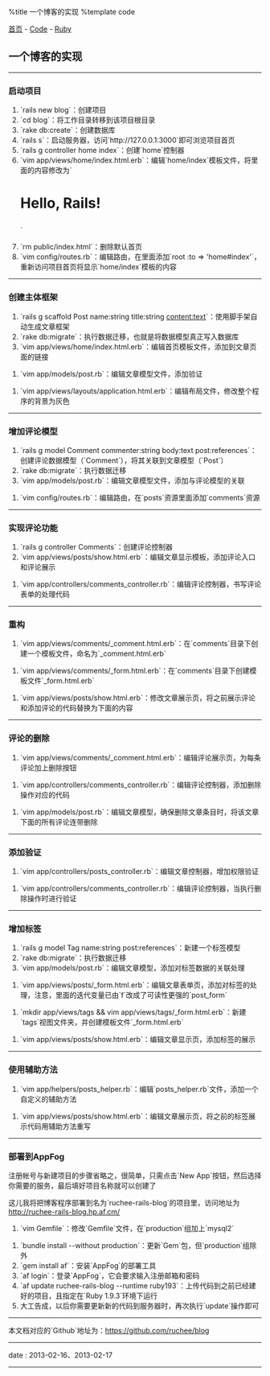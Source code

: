 %title 一个博客的实现
%template code

[[../../index|首页]] - [[../index|Code]] - [[index|Ruby]]
==一个博客的实现==
----
===启动项目===

# `rails new blog`：创建项目
# `cd blog`：将工作目录转移到该项目根目录
# `rake db:create`：创建数据库
# `rails s`：启动服务器，访问`http://127.0.0.1:3000`即可浏览项目首页
# `rails g controller home index`：创建`home`控制器
# `vim app/views/home/index.html.erb`：编辑`home/index`模板文件，将里面的内容修改为`<h1>Hello, Rails!</h1>`
# `rm public/index.html`：删除默认首页
# `vim config/routes.rb`：编辑路由，在里面添加`root :to => 'home#index'`，重新访问项目首页将显示`home/index`模板的内容
----
===创建主体框架===

# `rails g scaffold Post name:string title:string content:text`：使用脚手架自动生成文章框架
# `rake db:migrate`：执行数据迁移，也就是将数据模型真正写入数据库
# `vim app/views/home/index.html.erb`：编辑首页模板文件，添加到文章页面的链接
{{{class="brush: html"
<h1>Hello, Rails!</h1>
<%= link_to '我的博客', posts_path %>
}}}
# `vim app/models/post.rb`：编辑文章模型文件，添加验证
{{{class="brush: ruby"
class Post < ActiveRecord::Base

  attr_accessible :content, :name, :title

  validates :name,  :presence => true   # 必填
  validates :title, :presence => true,  # 必填
                    :length => {:minimum => 5}  # 最小长度

end
}}}
# `vim app/views/layouts/application.html.erb`：编辑布局文件，修改整个程序的背景为灰色
{{{class="brush: html"
<body style="background: #EEEEEE;">
}}}
----
===增加评论模型===

# `rails g model Comment commenter:string body:text post:references`：创建评论数据模型（`Comment`），将其关联到文章模型（`Post`）
# `rake db:migrate`：执行数据迁移
# `vim app/models/post.rb`：编辑文章模型文件，添加与评论模型的关联
{{{class="brush: ruby"
class Post < ActiveRecord::Base

  attr_accessible :content, :name, :title

  validates :name,  :presence => true   # 必填
  validates :title, :presence => true,  # 必填
                    :length => {:minimum => 5}  # 最小长度

  has_many :comments  # 添加关联，一篇文章可以对应多条评论

end
}}}
# `vim config/routes.rb`：编辑路由，在`posts`资源里面添加`comments`资源
{{{class="brush: ruby"
Blog::Application.routes.draw do

  resources :posts do
    resources :comments
  end  # do

  get "home/index"
  root :to => 'home#index'  # 设置首页

end
}}}
----
===实现评论功能===

# `rails g controller Comments`：创建评论控制器
# `vim app/views/posts/show.html.erb`：编辑文章显示模板，添加评论入口和评论展示
{{{class="brush: html"
<p id="notice"><%= notice %></p>

<p>
  <b>Name:</b>
  <%= @post.name %>
</p>

<p>
  <b>Title:</b>
  <%= @post.title %>
</p>

<p>
  <b>Content:</b>
  <%= @post.content %>
</p>

<h2>评论列表：</h2>
<% @post.comments.each do |comment| %>
  <p>
    <b>昵称：</b>
    <%= comment.commenter %>
  </p>
  <p>
    <b>评论内容：</b>
    <%= comment.body %>
  </p>
<% end %>

<h2>添加评论：</h2>
<%= form_for([@post, @post.comments.build]) do |f| %>
  <div class="field">
    <%= f.label '昵称' %><br>
    <%= f.text_field :commenter %>
  </div>
  <div class="field">
    <%= f.label '评论内容' %><br>
    <%= f.text_area :body %>
  </div>
  <div class="actions">
    <%= f.submit '提交评论' %>
  </div>
<% end %>

<%= link_to 'Edit', edit_post_path(@post) %> |
<%= link_to 'Back', posts_path %>
}}}
# `vim app/controllers/comments_controller.rb`：编辑评论控制器，书写评论表单的处理代码
{{{class="brush: ruby"
class CommentsController < ApplicationController

  def create
    @post = Post.find(params[:post_id])  # 获取文章句柄
    @comment = @post.comments.create(params[:comment])  # 保存表单数据

    redirect_to post_path(@post)  # 处理成功，转向当前文章展示页
  end  # function

end
}}}
----
===重构===

# `vim app/views/comments/_comment.html.erb`：在`comments`目录下创建一个模板文件，命名为`_comment.html.erb`
{{{class="brush: html"
<p>
  <b>昵称：</b>
  <%= comment.commenter %>
</p>

<p>
  <b>评论内容：</b>
  <%= comment.body %>
</p>
}}}
# `vim app/views/comments/_form.html.erb`：在`comments`目录下创建模板文件`_form.html.erb`
{{{class="brush: html"
<%= form_for([@post, @post.comments.build]) do |f| %>
  <div class="field">
    <%= f.label '昵称' %><br>
    <%= f.text_field :commenter %>
  </div>
  <div class="field">
    <%= f.label '评论内容' %><br>
    <%= f.text_area :body %>
  </div>
  <div class="actions">
    <%= f.submit '提交评论' %>
  </div>
<% end %>
}}}
# `vim app/views/posts/show.html.erb`：修改文章展示页，将之前展示评论和添加评论的代码替换为下面的内容
{{{class="brush: html"
<h2>评论列表：</h2>
<%= render @post.comments %>

<h2>添加评论：</h2>
<%= render 'comments/form' %>
}}}
----
===评论的删除===

# `vim app/views/comments/_comment.html.erb`：编辑评论展示页，为每条评论加上删除按钮
{{{class="brush: html"
<p>
<%= link_to '删除评论', [comment.post, comment], :confirm => '你确定要删除吗？', :method  => :delete %>
</p>
}}}
# `vim app/controllers/comments_controller.rb`：编辑评论控制器，添加删除操作对应的代码
{{{class="brush: ruby"
def destroy
  @post = Post.find(params[:post_id])
  @comment = @post.comments.find(params[:id])  # 获取当前评论的句柄
  @comment.destroy  # 执行删除操作

  redirect_to post_path(@post)
end  # function
}}}
# `vim app/models/post.rb`：编辑文章模型，确保删除文章条目时，将该文章下面的所有评论连带删除
{{{class="brush: ruby"
class Post < ActiveRecord::Base

  attr_accessible :content, :name, :title

  validates :name,  :presence => true   # 必填
  validates :title, :presence => true,  # 必填
                    :length => {:minimum => 5}  # 最小长度

  has_many :comments, :dependent => :destroy  # 添加关联，一篇文章可以对应多条评论，删除文章也连带删除其相关的评论

end
}}}
----
===添加验证===

# `vim app/controllers/posts_controller.rb`：编辑文章控制器，增加权限验证
{{{class="brush: ruby"
class PostsController < ApplicationController

  # 创建简易的验证系统，排除对index和show的验证
  http_basic_authenticate_with :name => 'ruchee', :password => '123456', :except => [:index, :show]
  
  # 其他代码
end
}}}
# `vim app/controllers/comments_controller.rb`：编辑评论控制器，当执行删除操作时进行验证
{{{class="brush: ruby"
class CommentsController < ApplicationController

  # 创建简易的验证系统，只对destroy生效
  http_basic_authenticate_with :name => 'ruchee', :password => '123456', :only => :destroy
  
  # 其他代码
end
}}}
----
===增加标签===

# `rails g model Tag name:string post:references`：新建一个标签模型
# `rake db:migrate`：执行数据迁移
# `vim app/models/post.rb`：编辑文章模型，添加对标签数据的关联处理
{{{class="brush: ruby"
class Post < ActiveRecord::Base

  attr_accessible :content, :name, :title, :tags_attributes

  validates :name,  :presence => true   # 必填
  validates :title, :presence => true,  # 必填
                    :length => {:minimum => 5}  # 最小长度

  has_many :comments, :dependent => :destroy  # 添加关联，一篇文章可以对应多条评论，删除文章也连带删除其相关的评论
  has_many :tags  # 一篇文章可以对应多个标签

  accepts_nested_attributes_for :tags, :allow_destroy => :true,
    :reject_if => proc {|attrs| attrs.all? {|k, v| v.blank?}}

end
}}}
# `vim app/views/posts/_form.html.erb`：编辑文章表单页，添加对标签的处理，注意，里面的迭代变量已由`f`改成了可读性更强的`post_form`
{{{class="brush: html"
<% @post.tags.build %>

<%= form_for(@post) do |post_form| %>
  <% if @post.errors.any? %>
    <div id="error_explanation">
      <h2><%= pluralize(@post.errors.count, "error") %> prohibited this post from being saved:</h2>

      <ul>
      <% @post.errors.full_messages.each do |msg| %>
        <li><%= msg %></li>
      <% end %>
      </ul>
    </div>
  <% end %>

  <div class="field">
    <%= post_form.label :name %><br />
    <%= post_form.text_field :name %>
  </div>
  <div class="field">
    <%= post_form.label :title %><br />
    <%= post_form.text_field :title %>
  </div>
  <div class="field">
    <%= post_form.label :content %><br />
    <%= post_form.text_area :content %>
  </div>

  <h2>Tags</h2>
  <%= render :partial => 'tags/form',
             :locals => {:form => post_form} %>

  <div class="actions">
    <%= post_form.submit %>
  </div>
<% end %>
}}}
# `mkdir app/views/tags && vim app/views/tags/_form.html.erb`：新建`tags`视图文件夹，并创建模板文件`_form.html.erb`
{{{class="brush: html"
<%= form.fields_for :tags do |tag_form| %>
  <div class="field">
    <%= tag_form.label :name, '标签：' %>
    <%= tag_form.text_field :name %>
  </div>
  <% unless tag_form.object.nil? || tag_form.object.new_record? %>
    <div class="field">
      <%= tag_form.label :_destroy, '移除：' %>
      <%= tag_form.check_box :_destroy %>
    </div>
  <% end %>
<% end %>
}}}
# `vim app/views/posts/show.html.erb`：编辑文章显示页，添加标签的展示
{{{class="brush: html"
<p id="notice"><%= notice %></p>

<p>
  <b>Name:</b>
  <%= @post.name %>
</p>

<p>
  <b>Title:</b>
  <%= @post.title %>
</p>

<p>
  <b>Content:</b>
  <%= @post.content %>
</p>

<p>
  <b>标签：</b>
  <%= @post.tags.map {|t| t.name}.join(', ') %>
</p>

<h2>评论列表：</h2>
<%= render @post.comments %>

<h2>添加评论：</h2>
<%= render 'comments/form' %>

<%= link_to 'Edit', edit_post_path(@post) %> |
<%= link_to 'Back', posts_path %>
}}}
----
===使用辅助方法===

# `vim app/helpers/posts_helper.rb`：编辑`posts_helper.rb`文件，添加一个自定义的辅助方法
{{{class="brush: ruby"
module PostsHelper

  def join_tags (post)
    post.tags.map {|t| t.name}.join(', ')
  end  # function

end
}}}
# `vim app/views/posts/show.html.erb`：编辑文章展示页，将之前的标签展示代码用辅助方法重写
{{{class="brush: html"
<p>
  <b>标签：</b>
  <%= join_tags(@post) %>
</p>
}}}
----
===部署到AppFog===

注册帐号与新建项目的步骤省略之，很简单，只需点击`New App`按钮，然后选择你需要的服务，最后填好项目名称就可以创建了

这儿我将把博客程序部署到名为`ruchee-rails-blog`的项目里，访问地址为[http://ruchee-rails-blog.hp.af.cm/ http://ruchee-rails-blog.hp.af.cm/]

# `vim Gemfile`：修改`Gemfile`文件，在`production`组加上`mysql2`
{{{class="brush: ruby"
source 'https://rubygems.org'

gem 'rails', '3.2.12'

group :development do
  gem 'sqlite3'
end  # do

group :production do
  gem 'mysql2'
end  # do

group :assets do
  gem 'sass-rails',   '~> 3.2.3'
  gem 'coffee-rails', '~> 3.2.1'
  gem 'uglifier', '>= 1.0.3'
end

gem 'jquery-rails'
}}}
# `bundle install --without production`：更新`Gem`包，但`production`组除外
# `gem install af`：安装`AppFog`的部署工具
# `af login`：登录`AppFog`，它会要求输入注册邮箱和密码
# `af update ruchee-rails-blog --runtime ruby193`：上传代码到之前已经建好的项目，且指定在`Ruby 1.9.3`环境下运行
# 大工告成，以后你需要更新新的代码到服务器时，再次执行`update`操作即可
----
本文档对应的`Github`地址为：[[https://github.com/ruchee/blog|https://github.com/ruchee/blog]]
----
<red>date</red> : 2013-02-16、2013-02-17
----
